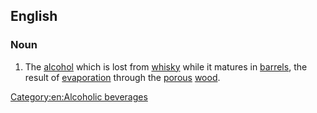==English==

===Noun===
{{en-noun|head=[[angel]][['s]] [[dram]]|-}}

# {{context|alcohol production|lang=en}} The [[alcohol]] which is lost from [[whisky]] while it matures in [[barrel]]s, the result of [[evaporation]] through the [[porous]] [[wood]].

[[Category:en:Alcoholic beverages]]<!-- is there a category for the technology of alcohol production as opposed to the resulting drinks? -->